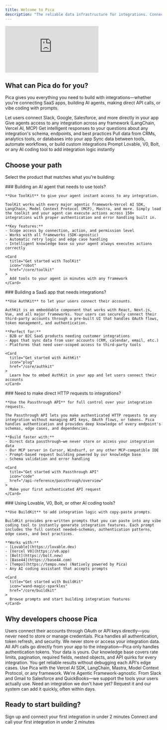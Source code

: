 ```yaml
---
title: Welcome to Pica
description: "The reliable data infrastructure for integrations. Connect to 150+ tools with built-in auth, edge case handling, and deep integration knowledge."
---
```


<Frame caption="Watch this quick demo to see Pica in action">
  <iframe
    className="w-full aspect-video rounded-xl"
    src="https://www.youtube.com/embed/hYWfFgtKybY"
    title="Pica Product Overview"
    frameBorder="0"
    allow="accelerometer; autoplay; clipboard-write; encrypted-media; gyroscope; picture-in-picture"
    allowFullScreen
  ></iframe>
</Frame>

## What can Pica do for you?

Pica gives you everything you need to build with integrations—whether you're connecting SaaS apps, building AI agents, making direct API calls, or vibe coding with prompts. 

<CardGroup cols={3}>
  <Card icon="users" title="Customer-facing integrations">
    Let users connect Slack, Google, Salesforce, and more directly in your app
  </Card>
  <Card icon="robot" title="AI agents with tools">
    Give agents access to any integration across any framework (LangChain, Vercel AI, MCP)
  </Card>
  <Card icon="brain" title="Intelligent knowledge">
    Get intelligent responses to your questions about any integration's schema, endpoints, and best practices
  </Card>
  <Card icon="database" title="Data pipelines">
    Pull data from CRMs, analytics tools, or databases into your app
  </Card>
  <Card icon="webhook" title="Integration workflows">
    Sync data between tools, automate workflows, or build custom integrations
  </Card>
  <Card icon="sparkles" title="Vibe-coded features">
    Prompt Lovable, V0, Bolt, or any AI coding tool to add integration logic instantly
  </Card>
</CardGroup>

## Choose your path

Select the product that matches what you're building:

<Tabs>
  <Tab title="AI Agent">
    ### Building an AI agent that needs to use tools?
    
    **Use ToolKit** to give your agent instant access to any integration.
    
    ToolKit works with every major agentic framework—Vercel AI SDK, LangChain, Model Context Protocol (MCP), Mastra, and more. Simply load the toolkit and your agent can execute actions across 150+ integrations with proper authentication and error handling built in.
    
    **Key features:**
    - Scope access by connection, action, and permission level
    - Works with all frameworks (SDK-agnostic)
    - Automatic retry logic and edge case handling
    - Intelligent knowledge base so your agent always executes actions correctly
    
    <Card
      title="Get started with ToolKit"
      icon="robot"
      href="/core/toolkit"
    >
      Add tools to your agent in minutes with any framework
    </Card>
  </Tab>

  <Tab title="SaaS App">
    ### Building a SaaS app that needs integrations?
    
    **Use AuthKit** to let your users connect their accounts.
    
    AuthKit is an embeddable component that works with React, Next.js, Vue, and all major frameworks. Your users can securely connect their third-party accounts through a pre-built UI that handles OAuth flows, token management, and authentication.
    
    **Perfect for:**
    - B2B or B2C SaaS products needing customer integrations
    - Apps that sync data from user accounts (CRM, calendar, email, etc.)
    - Platforms that need user-scoped access to third-party tools
    
    <Card
      title="Get started with AuthKit"
      icon="plug"
      href="/core/authkit"
    >
      Learn how to embed AuthKit in your app and let users connect their accounts
    </Card>
  </Tab>
  
  <Tab title="Direct API">
    ### Need to make direct HTTP requests to integrations?
    
    **Use the Passthrough API** for full control over your integration requests.
    
    The Passthrough API lets you make authenticated HTTP requests to any integration without managing API keys, OAuth flows, or tokens. Pica handles authentication and provides deep knowledge of every endpoint's schemas, edge cases, and dependencies.
    
    **Build faster with:**
    - Direct data passthrough—we never store or access your integration data
    - Our MCP server in Cursor, Windsurf, or any other MCP-compatible IDE
    - Prompt-based request building powered by our knowledge base
    - Schema validation and error handling
    
    <Card
      title="Get started with Passthrough API"
      icon="code"
      href="/api-reference/passthrough/overview"
    >
      Make your first authenticated API request
    </Card>
  </Tab>
  
  <Tab title="Vibe Coding">
    ### Using Lovable, V0, Bolt, or other AI coding tools?
    
    **Use BuildKit** to add integration logic with copy-paste prompts.
    
    BuildKit provides pre-written prompts that you can paste into any vibe coding tool to instantly generate integration features. Each prompt includes the full context needed—schemas, authentication patterns, edge cases, and best practices.
    
    **Works with:**
    - [Lovable](https://lovable.dev)
    - [Vercel V0](https://v0.app)
    - [Bolt](https://bolt.new)
    - [Base44](https://base44.com)
    - [Tempo](https://tempo.new) (Natively powered by Pica)
    - Any AI coding assistant that accepts prompts

    <Card
      title="Get started with BuildKit"
      icon="wand-magic-sparkles"
      href="/core/buildkit"
    >
      Browse prompts and start building integration features
    </Card>
  </Tab>
</Tabs>

## Why developers choose Pica

<AccordionGroup>
  <Accordion title="Built-in authentication" icon="key">
    Users connect their accounts through OAuth or API keys directly—you never need to store or manage credentials. Pica handles all authentication, token refresh, and security.
  </Accordion>
  
  <Accordion title="Your data stays private" icon="lock">
    We never store or access your integration data. All API calls go directly from your app to the integration—Pica only handles authentication tokens. Your data is yours.
  </Accordion>
  
  <Accordion title="Edge cases handled" icon="shield-check">
    Our knowledge base covers rate limits, pagination, required fields, nested objects, and API quirks for every integration. You get reliable results without debugging each API's edge cases.
  </Accordion>
  
  <Accordion title="Works with any framework" icon="layer-group">
    Use Pica with the Vercel AI SDK, LangChain, Mastra, Model Context Protocol, or any framework. We're Agentic Framework-agnostic.
  </Accordion>
  
  <Accordion title="150+ integrations and growing" icon="grid">
    From Slack and Gmail to Salesforce and QuickBooks—we support the tools your users actually use. Need an integration we don't have yet? Request it and our system can add it quickly, often within days.
  </Accordion>
</AccordionGroup>

## Ready to start building?

<CardGroup cols={2}>
  <Card
    title="Create free account"
    icon="rocket"
    href="https://app.picaos.com"
  >
    Sign up and connect your first integration in under 2 minutes
  </Card>
  <Card
    title="View quickstart guide"
    icon="book-open"
    href="/get-started/quickstart"
  >
    Connect and call your first integration in under 2 minutes
  </Card>
</CardGroup>
